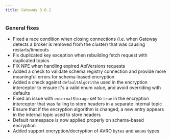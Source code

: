 ```yaml
---
title: Gateway 3.0.2
---
```


### General fixes 

- Fixed a race condition when closing connections (i.e. when Gateway detects a broker is removed from the cluster) that was causing restarts/timeouts
- Fix duplicated key exception when rebuilding fetch request with duplicated topics
- FIX NPE when handling expired ApiVersions requests
- Added a check to validate schema registry connection and provide more meaningful errors for schema-based encryption
- Added a check against `defaultAlgorithm` used in the encryption interceptor to ensure it's a valid enum value, and avoid overriding with defaults
- Fixed an issue with `externalStorage` set to `true` in the encryption interceptor that was failing to store headers in a separate internal topic
- Ensure that if the encryption algorithm is changed, a new entry appears in the internal topic used to store headers
- Default namespace is now applied properly on schema-based encryption
- Added support encryption/decryption of AVRO `bytes` and `enums` types
